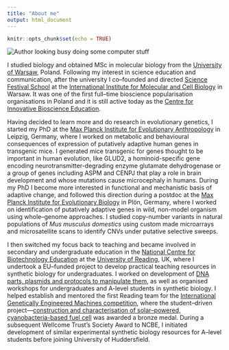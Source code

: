 ```yaml
---
title: "About me"
output: html_document
---
```


```r
knitr::opts_chunk$set(echo = TRUE)
```

<img src="images/author.jpg" title="Author looking busy doing some computer stuff" />
	
I studied biology and obtained MSc in molecular biology from the [University of Warsaw](http://www.biol.uw.edu.pl), Poland. Following my interest in science education and communication, after the university I co–founded and directed [Science Festival School](http://www.iimcb.gov.pl/cibe.html) at the [International Institute for Molecular and Cell Biology](http://www.iimcb.gov.pl) in Warsaw. It was one of the first full–time bioscience popularisation organisations in Poland and it is still active today as the [Centre for Innovative Bioscience Education](http://www.biocen.edu.pl/en/).

Having decided to learn more and do research in evolutionary genetics, I started my PhD at the [Max Planck Institute for Evolutionary Anthropology](http://www.eva.mpg.de/index.html) in Leipzig, Germany, where I worked on metabolic and behavioural consequences of expression of putatively adaptive human genes in transgenic mice. I generated mice transgenic for genes thought to be important in human evolution, like GLUD2, a hominoid-specific gene encoding neurotransmitter-degrading enzyme glutamate dehydrogenase or a group of genes including ASPM and CENPJ that play a role in brain development and whose mutations cause microcephaly in humans. During my PhD I become more interested in functional and mechanistic basis of adaptive change, and followed this direction during a postdoc at the [Max Planck Institute for Evolutionary Biology](http://www.evolbio.mpg.de/2169/en) in Plön, Germany, where I worked on identification of putatively adaptive genes in wild, non-model organism using whole–genome approaches. I studied copy-number variants in natural populations of <i>Mus musculus domestics</i> using custom made microarrays and microsatellite scans to identify CNVs under putative selective sweeps.

I then switched my focus back to teaching and became involved in secondary and undergraduate education in the [National Centre for Biotechnology Education](http://www.ncbe.reading.ac.uk) at the [University of Reading](http://www.reading.ac.uk), UK, where I undertook a EU–funded project to develop practical teaching resources in synthetic biology for undergraduates. I worked on development of [DNA parts, plasmids and protocols to manipulate them](http://practicalsyntheticbiology.net/resources), as well as organised workshops for undergraduates and A-level students in synthetic biology. I helped establish and mentored the first Reading team for the [International Genetically Engineered Machines competition](http://igem.org/Main_Page), where the student–driven project—[construction and characterisation of solar–powered, cyanobacteria-based fuel cell](http://2014.igem.org/Team:Reading) was awarded a bronze medal. During a subsequent Wellcome Trust’s Society Award to NCBE, I initiated development of similar experimental synthetic biology resources for A–level students before joining University of Huddersfield.

